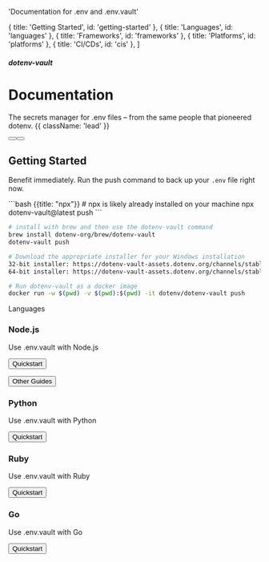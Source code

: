 


  'Documentation for .env and .env.vault'

  { title: 'Getting Started', id: 'getting-started' },
  { title: 'Languages', id: 'languages' },
  { title: 'Frameworks', id: 'frameworks' },
  { title: 'Platforms', id: 'platforms' },
  { title: 'CI/CDs', id: 'cis' },
]

<HeroPattern />

##### dotenv-vault
# Documentation

The secrets manager for .env files – from the same people that pioneered dotenv. {{ className: 'lead' }}

<div className="not-prose mb-16 mt-6 flex gap-3">
  <Button href="/docs/quickstart" arrow="right" children="Quickstart" />
  <Button href="https://www.youtube.com/watch?v=z-lBjxfhWeY" variant="outline" children="Watch 1 minute video" />
</div>

## Getting Started

Benefit immediately. Run the push command to back up your `.env` file right now.

<CodeGroup>
```bash {{title: "npx"}}
# npx is likely already installed on your machine
npx dotenv-vault@latest push
```

```bash {{title: "Homebrew"}}
# install with brew and then use the dotenv-vault command
brew install dotenv-org/brew/dotenv-vault
dotenv-vault push
```

```bash {{title: "Windows"}}
# Download the appropriate installer for your Windows installation
32-bit installer: https://dotenv-vault-assets.dotenv.org/channels/stable/dotenv-vault-x86.exe
64-bit installer: https://dotenv-vault-assets.dotenv.org/channels/stable/dotenv-vault-x64.exe
```

```bash {{title: "Docker"}}
# Run dotenv-vault as a docker image
docker run -w $(pwd) -v $(pwd):$(pwd) -it dotenv/dotenv-vault push
```
</CodeGroup>

<div className="my-16 xl:max-w-none">
  <Heading level={2} id="languages">
    Languages
  </Heading>
  <div className="not-prose mt-4 grid grid-cols-1 gap-x-6 gap-y-10 border-t border-zinc-900/5 pt-10 dark:border-white/5 sm:grid-cols-2 xl:max-w-none xl:grid-cols-3">
    <div key="nodejs" className="flex flex-row-reverse gap-6">
      <div className="flex-auto">
        <h3 className="text-sm font-semibold text-zinc-900 dark:text-white">
          Node.js
        </h3>
        <p className="mt-1 text-sm text-zinc-600 dark:text-zinc-400">Use .env.vault with Node.js</p>
        <p className="mt-4"><Button href="/docs/quickstart" variant="text" arrow="right">Quickstart</Button></p>
        <p className="mt-1"><Button href="/docs/languages/nodejs" variant="text" arrow="right">Other Guides</Button></p>
      </div>
      <NodeIcon className="h-9 w-9 text-[#339933]"/>
    </div>
    <div key="python" className="flex flex-row-reverse gap-6">
      <div className="flex-auto">
        <h3 className="text-sm font-semibold text-zinc-900 dark:text-white">
          Python
        </h3>
        <p className="mt-1 text-sm text-zinc-600 dark:text-zinc-400">Use .env.vault with Python</p>
        <p className="mt-4"><Button href="/docs/quickstart" variant="text" arrow="right">Quickstart</Button></p>
      </div>
      <PythonIcon className="h-9 w-9 text-[#3776AB]"/>
    </div>
    <div key="ruby" className="flex flex-row-reverse gap-6">
      <div className="flex-auto">
        <h3 className="text-sm font-semibold text-zinc-900 dark:text-white">
          Ruby
        </h3>
        <p className="mt-1 text-sm text-zinc-600 dark:text-zinc-400">Use .env.vault with Ruby</p>
        <p className="mt-4"><Button href="/docs/quickstart" variant="text" arrow="right">Quickstart</Button></p>
      </div>
      <RubyIcon className="h-9 w-9 text-[#CC342D]"/>
    </div>
    <div key="go" className="flex flex-row-reverse gap-6">
      <div className="flex-auto">
        <h3 className="text-sm font-semibold text-zinc-900 dark:text-white">
          Go
        </h3>
        <p className="mt-1 text-sm text-zinc-600 dark:text-zinc-400">Use .env.vault with Go</p>
        <p className="mt-4"><Button href="/docs/quickstart" variant="text" arrow="right">Quickstart</Button></p>
      </div>
      <GoIcon className="h-10 w-10 text-[#00ADD8]"/>
    </div>
  </div>
</div>

<Frameworks/>
<Platforms/>
<Cis/>
<Concepts/>

